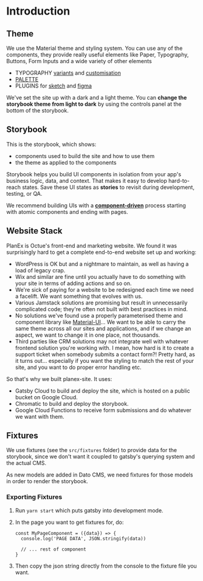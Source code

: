 
<Meta title="Introduction" />

# Introduction

## Theme

We use the Material theme and styling system. You can use any of the components, they provide really useful elements
like Paper, Typography, Buttons, Form Inputs and a wide variety of other elements

- TYPOGRAPHY [variants](https://material-ui.com/components/typography/) and [customisation](https://material-ui.com/customization/palette/)
- [PALETTE](https://material-ui.com/customization/palette/)
- PLUGINS for [sketch](https://material-ui.com/store/items/sketch-react/) and [figma](https://material-ui.com/store/items/figma-react/)

We've set the site up with a dark and a light theme. You can **change the storybook theme from light to dark** by using the controls panel at the bottom of the storybook.

## Storybook

This is the storybook, which shows:
- components used to build the site and how to use them
- the theme as applied to the components

Storybook helps you build UI components in isolation from your app's business logic, data, and context.
That makes it easy to develop hard-to-reach states. Save these UI states as **stories** to revisit during development, testing, or QA.

We recommend building UIs with a [**component-driven**](https://componentdriven.org) process starting with atomic components and ending with pages.

## Website Stack

PlanEx is Octue's front-end and marketing website.
We found it was surprisingly hard to get a complete end-to-end website set up and working:

 - WordPress is OK but and a nightmare to maintain, as well as having a load of legacy crap.
 - Wix and similar are fine until you actually have to do something with your site in terms of adding actions and so on.
 - We're sick of paying for a website to be redesigned each time we need a facelift. We want something that evolves with us.
 - Various Jamstack solutions are promising but result in unnecessarily complicated code; they're often not built with
 best practices in mind.
 - No solutions we've found use a properly parameterised theme and component library like
 [Material-UI](https://material-ui.com/)... We want to be able to carry the same theme across all our sites and
 applications, and if we change an aspect, we want to change it in one place, not thousands.
 - Third parties like CRM solutions may not integrate well with whatever frontend solution you're working with. I mean,
 how hard is it to create a support ticket when somebody submits a contact form?! Pretty hard, as it turns out...
 especially if you want the styling to match the rest of your site, and you want to do proper error handling etc.

So that's why we built planex-site. It uses:

- Gatsby Cloud to build and deploy the site, which is hosted on a public bucket on Google Cloud.
- Chromatic to build and deploy the storybook.
- Google Cloud Functions to receive form submissions and do whatever we want with them.


## Fixtures

We use fixtures (see the `src/fixtures` folder) to provide data for the storybook,
since we don't want it coupled to gatsby's querying system and the actual CMS.

As new models are added in Dato CMS, we need fixtures for those models in order to
render the storybook.

### Exporting Fixtures

1. Run `yarn start` which puts gatsby into development mode.

1. In the page you want to get fixtures for, do:
    ```
    const MyPageComponent = ({data}) => {
      console.log('PAGE DATA', JSON.stringify(data))

      // ... rest of component
    }
    ```

1. Then copy the json string directly from the console to the fixture file you want.
